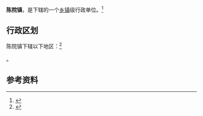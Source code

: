 {{中国乡级行政区|62/12/21/109/000}}

'''陈院镇'''，是{{PRC admin/fullname|62/12/21/109/000|3}}下辖的一个[[乡镇|乡镇]]级行政单位。<ref>{{PRC admin/ref sgc|{{PRC admin/parent|62/12/21/109/000}}}}</ref>

== 行政区划 ==

陈院镇下辖以下地区：<ref>{{PRC admin/ref sgc|62/12/21/109/000}}</ref>

{{PRC admin/children|62/12/21/109/000}}。

== 参考资料 ==

{{reflist}}

{{行政区划小作品}}
{{PRC admin/navcat|62/12/21/109/000}}